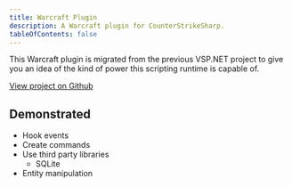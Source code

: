 ```yaml
---
title: Warcraft Plugin
description: A Warcraft plugin for CounterStrikeSharp.
tableOfContents: false
---
```


This Warcraft plugin is migrated from the previous VSP.NET project to give you an idea of the kind of power this scripting runtime is capable of.

<a href="https://github.com/roflmuffin/CounterStrikeSharp/tree/main/examples/WarcraftPlugin" class="btn btn-secondary">View project on Github <i class="bi bi-github"></i></a>

## Demonstrated
- Hook events
- Create commands
- Use third party libraries
  - SQLite
- Entity manipulation